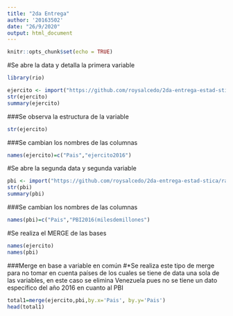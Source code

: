 ---
title: "2da Entrega"
author: '20163502'
date: "26/9/2020"
output: html_document
---

```{r setup, include=FALSE}
knitr::opts_chunk$set(echo = TRUE)
```

#Se abre la data y detalla la primera variable

```{r}
library(rio)

ejercito <- import("https://github.com/roysalcedo/2da-entrega-estad-stica/raw/master/Ejercito.xlsx")
str(ejercito)
summary(ejercito)
```

###Se observa la estructura de la variable

```{r}
str(ejercito)
```

###Se cambian los nombres de las columnas

```{r}
names(ejercito)=c("Pais","ejercito2016")
```

#Se abre la segunda data y segunda variable 

```{r}
pbi <- import("https://github.com/roysalcedo/2da-entrega-estad-stica/raw/master/PBI.xlsx")
str(pbi)
summary(pbi)
```

###Se cambian los nombres de las columnas

```{r}
names(pbi)=c("Pais","PBI2016(milesdemillones")
```

#Se realiza el MERGE de las bases


```{r}
names(ejercito)
names(pbi)
```

###Merge en base a variable en común
#*Se realiza este tipo de merge para no tomar en cuenta países de los cuales se tiene de data una sola de las variables, en este caso se elimina Venezuela pues no se tiene un dato específico del año 2016 en cuanto al PBI

```{r}
total1=merge(ejercito,pbi,by.x='Pais', by.y='Pais') 
head(total1)
```

